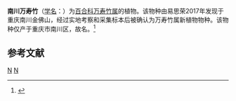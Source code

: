 {{Speciesbox 
| genus = Disporum
| species = nanchuanense
| authority = [[朱鑫鑫|X. X. Zhu]] & [[易思荣|S. R. Yi]]，2019
}}

'''南川万寿竹'''（[[学名|学名]]：{{lang|la|''Disporum nanchuanense''}}）为[[百合科|百合科]][[万寿竹属|万寿竹属]]的植物。该物种由易思荣2017年发现于重庆南川金佛山，经过实地考察和采集标本后被确认为万寿竹属新植物物种。该物种仅产于重庆市南川区，故名。<ref>{{cite web |title=我校教师成功发现一种植物新种 |url=http://www.sxyyc.net/html/xwzx/19/11/12980.html |website=重庆三峡医药高等专科学校 |access-date=2021-03-05 |archive-date=2021-04-19 |archive-url=https://web.archive.org/web/20210419161020/http://www.sxyyc.net/html/xwzx/19/11/12980.html |dead-url=no }}</ref>

== 参考文献 ==
{{reflist}}

{{Taxonbar}}

[[Category:万寿竹属|N]]
[[Category:2019年描述的植物|N]]